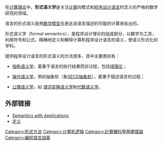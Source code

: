 {{Semantics}}
在[[计算理论|计算理论]]中，'''形式语义学'''是关注[[计算|计算]]的模式和[[程序设计语言|程序设计语言]]的含义的严格的数学研究的领域。

语言的形式语义是用[[数学模型|数学模型]]去表达该语言描述的可能的计算来给出的。

形式语义学（formal semantics），是程序设计理论的组成部分，以数学为工具，利用符号和公式，精确地定义和解释计算机程序设计语言的语义，使语义形式化的学科。

提供程序设计语言的形式语义的方法很多，其中主要类别有：

* [[指称语义学|指称语义学]]，着重于语言的执行结果而非过程，包括[[域理论|域理论]]；

* [[操作语义学|操作语义学]]，例如抽象机（象[[SECD抽象机|SECD抽象机]]），着重于描述语言的过程；

* [[公理语义学|公理语义学]]，如 [[谓词变换语义学|谓词变换语义学]]和[[代数语义学|代数语义学]]。

== 外部链接 ==
* [https://web.archive.org/web/20050412180345/http://www.imm.dtu.dk/~riis/Wiley_book/wiley.html Semantics with Applications]
* [http://info.datang.net/X%5CX1254.htm 定义] {{Wayback|url=http://info.datang.net/X%5CX1254.htm |date=20070928044257 }}

{{Computer Science}}
{{logic-stub}}

[[Category:形式方法|Category:形式方法]]
[[Category:计算机逻辑|Category:计算机逻辑]]
[[Category:計算機科學基礎理論|Category:計算機科學基礎理論]]
[[Category:編程語言語義|Category:編程語言語義]]